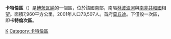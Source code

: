 {{Infobox district
<!-- See Template:Infobox settlement for additional fields and descriptions -->
| name                    = 卡特倫區
| native_name             = 
| native_name_lang        = tsn<!-- ISO 639-2 code e.g. "tsn" for Tswana language -->
| type                    = [[波札那行政區劃|區]]
| image_skyline           = 
| image_alt               = 
| image_caption           = 
| nickname                = 
| motto                   = 
| image_map               = Kgatleng District, Botswana.svg
| map_alt                 = 
| map_caption             = 卡特倫區於波札那位置圖
| mapsize                 = frameless
| latd  = 24|latm  = 15|lats  = |latNS  = S
| longd = 26|longm = 30|longs = |longEW = E
| coordinates_type        = region:BW_type:adm1st
| coordinates_display     = inline,title
| coordinates_footnotes   = 
| subdivision_type        = [[世界地理索引|國家]]
| subdivision_name        = {{flag|Botswana}}
| established_title       = 
| established_date        = 
| founder                 = 
| named_for               = 
| seat_type               = 首府
| seat                    = [[莫丘迪|莫丘迪]]
| government_footnotes    = 
| leader_party            = 
| leader_title            = 
| leader_name             = 
| area_footnotes          = 
| area_total_km2          = 7960
| area_note               = 
| elevation_footnotes     = 
| elevation_m             = 
| population_footnotes    = 
| population_total        = 73507
| population_as_of        = 2001人口普查
| population_density_km2  = auto
| population_demonym      = 
| population_note         = 
| timezone1               = [[中非時間|中非時間]]
| utc_offset1             = +2
| postal_code_type        = 
| postal_code             = 
| area_code_type          = 
| area_code               = 
| website                 = 
| footnotes               = 
}}
'''卡特倫區'''（{{lang-en|Kgatleng District}}）是[[博茨瓦納|博茨瓦納]]的一個區，位於該國南部，南隔[[林波波河|林波波河]]與[[南非共和國|南非共和國]]相望。面積7,960平方公里，2001年人口73,507人。首府[[莫丘迪|莫丘迪]]。下僅設一次區，即'''卡特倫次區'''。

{{波札那行政區劃}}

[[Category:博茨瓦納行政區劃|K]]
[[Category:卡特倫區|Category:卡特倫區]]